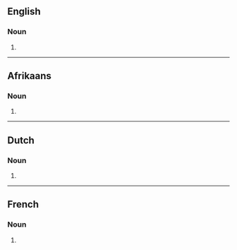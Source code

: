 {{also|Limousines}}

==English==

===Noun===
{{head|en|noun plural form}}

# {{plural of|limousine|lang=en}}

----

==Afrikaans==

===Noun===
{{head|af|noun plural form}}

# {{plural of|limousine|lang=af}}

----

==Dutch==

===Noun===
{{head|nl|noun plural form}}

# {{nl-noun form of|pl|limousine}}

----

==French==

===Noun===
{{head|fr|noun plural form|g=f}}

# {{plural of|limousine|lang=fr}}